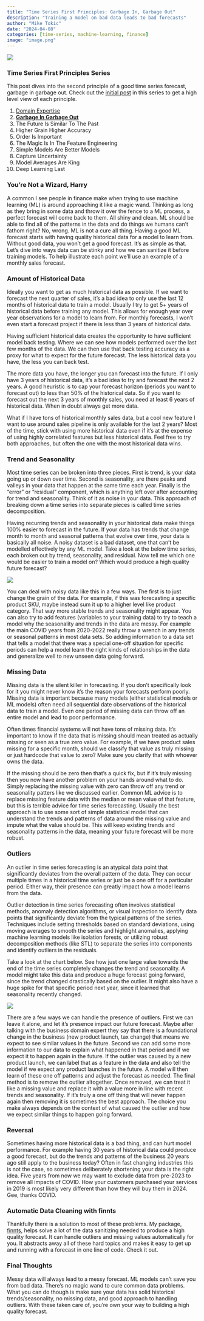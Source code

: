 ```yaml
---
title: "Time Series First Principles: Garbage In, Garbage Out"
description: "Training a model on bad data leads to bad forecasts"
author: "Mike Tokic"
date: "2024-04-08"
categories: [time-series, machine-learning, finance]
image: "image.png"
---
```


![](./image.png)

### Time Series First Principles Series

This post dives into the second principle of a good time series forecast, garbage in garbage out. Check out the [initial post](https://mftokic.github.io/posts/2024-03-26-time-series-first-principles-initial/) in this series to get a high level view of each principle. 

1. [Domain Expertise](https://mftokic.github.io/posts/2024-04-02-time-series-domain-expertise/)
2. [**Garbage In Garbage Out**](https://mftokic.github.io/posts/2024-04-08-time-series-garbage/)
3. The Future Is Similar To The Past
4. Higher Grain Higher Accuracy
5. Order Is Important
6. The Magic Is In The Feature Engineering
7. Simple Models Are Better Models
8. Capture Uncertainty
9. Model Averages Are King
10. Deep Learning Last

### You're Not a Wizard, Harry

A common I see people in finance make when trying to use machine learning (ML) is around approaching it like a magic wand. Thinking as long as they bring in some data and throw it over the fence to a ML process, a perfect forecast will come back to them. All shiny and clean. ML should be able to find all of the patterns in the data and do things we humans can't fathom right? No, wrong. ML is not a cure all thing. Having a good ML forecast starts with having quality historical data for a model to learn from. Without good data, you won't get a good forecast. It's as simple as that. Let's dive into ways data can be stinky and how we can sanitize it before training models. To help illustrate each point we'll use an example of a monthly sales forecast.   

### Amount of Historical Data

Ideally you want to get as much historical data as possible. If we want to forecast the next quarter of sales, it's a bad idea to only use the last 12 months of historical data to train a model. Usually I try to get 5+ years of historical data before training any model. This allows for enough year over year observations for a model to learn from. For monthly forecasts, I won't even start a forecast project if there is less than 3 years of historical data. 

Having sufficient historical data creates the opportunity to have sufficient model back testing. Where we can see how models performed over the last few months of the data. We can then use that back testing accuracy as a proxy for what to expect for the future forecast. The less historical data you have, the less you can back test. 

The more data you have, the longer you can forecast into the future. If I only have 3 years of historical data, it's a bad idea to try and forecast the next 2 years. A good heuristic is to cap your forecast horizon (periods you want to forecast out) to less than 50% of the historical data. So if you want to forecast out the next 3 years of monthly sales, you need at least 6 years of historical data. When in doubt always get more data. 

What if I have tons of historical monthly sales data, but a cool new feature I want to use around sales pipeline is only available for the last 2 years? Most of the time, stick with using more historical data even if it's at the expense of using highly correlated features but less historical data. Feel free to try both approaches, but often the one with the most historical data wins. 

### Trend and Seasonality

Most time series can be broken into three pieces. First is trend, is your data going up or down over time. Second is seasonality, are there peaks and valleys in your data that happen at the same time each year. Finally is the "error" or "residual" component, which is anything left over after accounting for trend and seasonality. Think of it as noise in your data. This approach of breaking down a time series into separate pieces is called time series decomposition. 

Having recurring trends and seasonality in your historical data make things 100% easier to forecast in the future. If your data has trends that change month to month and seasonal patterns that evolve over time, your data is basically all noise. A noisy dataset is a bad dataset, one that can't be modelled effectively by any ML model. Take a look at the below time series, each broken out by trend, seasonality, and residual. Now tell me which one would be easier to train a model on? Which would produce a high quality future forecast? 

![](./chart1.png)

You can deal with noisy data like this in a few ways. The first is to just change the grain of the data. For example, if this was forecasting a specific product SKU, maybe instead sum it up to a higher level like product category. That way more stable trends and seasonality might appear. You can also try to add features (variables to your training data) to try to teach a model why the seasonality and trends in the data are messy. For example the main COVID years from 2020-2022 really throw a wrench in any trends or seasonal patterns in most data sets. So adding information to a data set that tells a model that there was a special one-off situation for specific periods can help a model learn the right kinds of relationships in the data and generalize well to new unseen data going forward. 

### Missing Data

Missing data is the silent killer in forecasting. If you don't specifically look for it you might never know it's the reason your forecasts perform poorly. Missing data is important because many models (either statistical models or ML models) often need all sequential date observations of the historical data to train a model. Even one period of missing data can throw off an entire model and lead to poor performance. 

Often times financial systems will not have tons of missing data. It's important to know if the data that is missing should mean treated as actually missing or seen as a true zero value. For example, if we have product sales missing for a specific month, should we classify that value as truly missing or just hardcode that value to zero? Make sure you clarify that with whoever owns the data. 

If the missing should be zero then that's a quick fix, but if it's truly missing then you now have another problem on your hands around what to do. Simply replacing the missing value with zero can throw off any trend or seasonality patters like we discussed earlier. Common ML advice is to replace missing feature data with the median or mean value of that feature, but this is terrible advice for time series forecasting. Usually the best approach is to use some sort of simple statistical model that can understand the trends and patterns of data around the missing value and impute what the value should be. This will keep existing trends and seasonality patterns in the data, meaning your future forecast will be more robust.  

### Outliers

An outlier in time series forecasting is an atypical data point that significantly deviates from the overall pattern of the data. They can occur multiple times in a historical time series or just be a one off for a particular period. Either way, their presence can greatly impact how a model learns from the data. 

Outlier detection in time series forecasting often involves statistical methods, anomaly detection algorithms, or visual inspection to identify data points that significantly deviate from the typical patterns of the series. Techniques include setting thresholds based on standard deviations, using moving averages to smooth the series and highlight anomalies, applying machine learning models like isolation forests, or utilizing robust decomposition methods (like STL) to separate the series into components and identify outliers in the residuals.

Take a look at the chart below. See how just one large value towards the end of the time series completely changes the trend and seasonality. A model might take this data and produce a huge forecast going forward, since the trend changed drastically based on the outlier. It might also have a huge spike for that specific period next year, since it learned that seasonality recently changed. 

![](./chart2.png) 

There are a few ways we can handle the presence of outliers. First we can leave it alone, and let it's presence impact our future forecast. Maybe after talking with the business domain expert they say that there is a foundational change in the business (new product launch, tax change) that means we expect to see similar values in the future. Second we can add some more information to our data to explain what happened in that period and if we expect it to happen again in the future. If the outlier was caused by a new product launch, we can label that as a feature in the data and also tell the model if we expect any product launches in the future. A model will then learn of these one off patterns and adjust the forecast as needed. The final method is to remove the outlier altogether. Once removed, we can treat it like a missing value and replace it with a value more in line with recent trends and seasonality. If it's truly a one off thing that will never happen again then removing it is sometimes the best approach. The choice you make always depends on the context of what caused the outlier and how we expect similar things to happen going forward. 

### Reversal

Sometimes having more historical data is a bad thing, and can hurt model performance. For example having 30 years of historical data could produce a good forecast, but do the trends and patterns of the business 20 years ago still apply to the business today? Often in fast changing industries this is not the case, so sometimes deliberately shortening your data is the right idea. Five years from now we may want to exclude data from pre-2023 to remove all impacts of COVID. How your customers purchased your services in 2019 is most likely very different than how they will buy them in 2024. Gee, thanks COVID. 

### Automatic Data Cleaning with finnts

Thankfully there is a solution to most of these problems. My package, [finnts](https://microsoft.github.io/finnts/index.html), helps solve a lot of the data sanitizing needed to produce a high quality forecast. It can handle outliers and missing values automatically for you. It abstracts away all of these hard topics and makes it easy to get up and running with a forecast in one line of code. Check it out. 

### Final Thoughts

Messy data will always lead to a messy forecast. ML models can't save you from bad data. There's no magic wand to cure common data problems. What you can do though is make sure your data has solid historical trends/seasonality, no missing data, and good approach to handling outliers. With these taken care of, you're own your way to building a high quality forecast. 